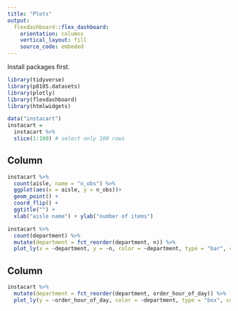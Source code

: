 ```yaml
---
title: "Plots"
output: 
  flexdashboard::flex_dashboard:
    orientation: columns
    vertical_layout: fill
    source_code: embeded
---
```


Install packages first.
```r
library(tidyverse)
library(p8105.datasets)
library(plotly)
library(flexdashboard)
library(htmlwidgets)
```

```r
data("instacart")
instacart = 
  instacart %>% 
  slice(1:100) # select only 100 rows
```


Column {data-width=650}
-----------------------------------------------------------------------
```r
instacart %>%
  count(aisle, name = "n_obs") %>% 
  ggplot(aes(x = aisle, y = n_obs))+
  geom_point() +
  coord_flip() +
  ggtitle("") +
  xlab("aisle name") + ylab("number of items")
```

```r
instacart %>% 
  count(department) %>% 
  mutate(department = fct_reorder(department, n)) %>% 
  plot_ly(x = ~department, y = ~n, color = ~department, type = "bar", colors = "viridis")
```
Column {data-width=350}
-----------------------------------------------------------------------

```r
instacart %>% 
  mutate(department = fct_reorder(department, order_hour_of_day)) %>% 
  plot_ly(y = ~order_hour_of_day, color = ~department, type = "box", colors = "viridis")
```

